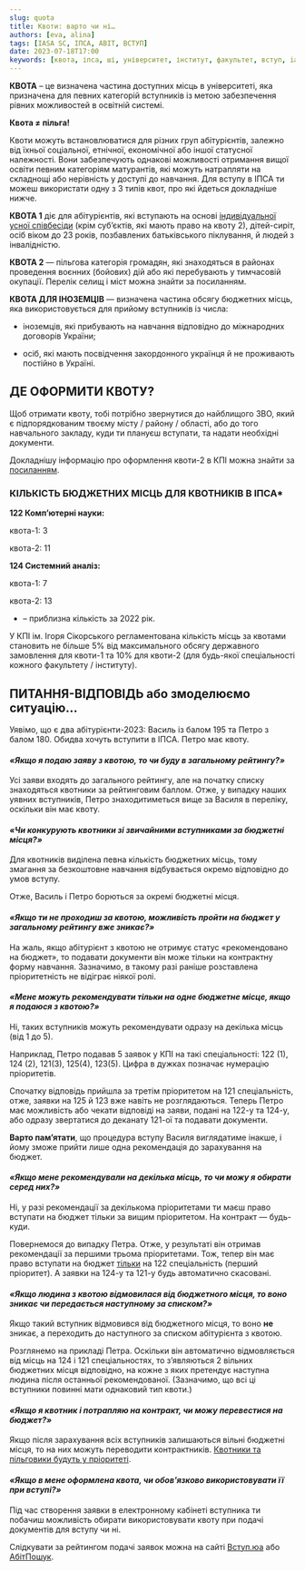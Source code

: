 ```yaml
---
slug: quota
title: Квоти: варто чи ні…
authors: [eva, alina]
tags: [IASA SC, ІПСА, ABIT, ВСТУП]
date: 2023-07-18T17:00
keywords: [квота, іпса, ші, університет, інститут, факультет, вступ, iasa, cathedra, faculty, institute]
---
```


**КВОТА** – це визначена частина доступних місць в університеті, яка призначена для певних категорій вступників із метою забезпечення рівних можливостей в освітній системі.

<!--truncate-->

**Квота ≠ пільга!**

Квоти можуть встановлюватися для різних груп абітурієнтів, залежно від їхньої соціальної, етнічної, економічної або іншої статусної належності. Вони забезпечують однакові можливості отримання вищої освіти певним категоріям матурантів, які можуть натрапляти на складнощі або нерівність у доступі до навчання. Для вступу в ІПСА ти можеш використати одну з 3 типів квот, про які йдеться докладніше нижче.

**КВОТА 1** діє для абітурієнтів, які вступають на основі [індивідуальної усної співбесіди](https://osvita.ua/consultations/bachelor/64887/) (крім суб’єктів, які мають право на квоту 2), дітей-сиріт, осіб віком до 23 років, позбавлених батьківського піклування, й людей з інвалідністю.

**КВОТА 2** — пільгова категорія громадян, які знаходяться в районах проведення воєнних (бойових) дій або які перебувають у тимчасовій окупації. Перелік селищ і міст можна знайти за посиланням.

**КВОТА ДЛЯ ІНОЗЕМЦІВ** — визначена частина обсягу бюджетних місць, яка використовується для прийому вступників із числа:

+ іноземців, які прибувають на навчання відповідно до міжнародних договорів України;

+ осіб, які мають посвідчення закордонного українця й не проживають постійно в Україні.

## ДЕ ОФОРМИТИ КВОТУ?

Щоб отримати квоту, тобі потрібно звернутися до найблищого ЗВО, який є підпорядкованим твоєму місту / району / області, або до того навчального закладу, куди ти плануєш вступати, та надати необхідні документи.

Докладнішу інформацію про оформлення квоти-2 в КПІ можна знайти за [посиланням](https://pk.kpi.ua/ont/).

### КІЛЬКІСТЬ БЮДЖЕТНИХ МІСЦЬ ДЛЯ КВОТНИКІВ В ІПСА*

**122 Комп’ютерні науки:**

квота-1: 3 

квота-2: 11 

**124 Системний аналіз:**

квота-1: 7

квота-2: 13

* – приблизна кількість за 2022 рік.

У КПІ ім. Ігоря Сікорського регламентована кількість місць за квотами становить не більше 5% від максимального обсягу державного замовлення для квоти-1 та 10% для квоти-2 (для будь-якої спеціальності кожного факультету / інституту).


## ПИТАННЯ-ВІДПОВІДЬ або змоделюємо ситуацію… 

Уявімо, що є два абітурієнти-2023: Василь із балом 195 та Петро з балом 180. Обидва хочуть вступити в ІПСА. Петро має квоту. 

#### _«Якщо я подаю заяву з квотою, то чи буду в загальному рейтингу?»_

Усі заяви входять до загального рейтингу, але на початку списку знаходяться квотники за рейтинговим баллом. Отже, у випадку наших уявних вступників, Петро знаходитиметься вище за Василя в переліку, оскільки він має квоту.

#### _«Чи конкурують квотники зі звичайними вступниками за бюджетні місця?»_

Для квотників виділена певна кількість бюджетних місць, тому змагання за безкоштовне навчання відбувається окремо відповідно до умов вступу.

Отже, Василь і Петро борються за окремі бюджетні місця.

#### _«Якщо ти не проходиш за квотою, можливість пройти на бюджет у загальному рейтингу вже зникає?»_

На жаль, якщо абітурієнт з квотою не отримує статус «рекомендовано на бюджет», то подавати документи він може тільки на контрактну форму навчання. Зазначимо, в такому разі раніше розставлена пріоритетність не відіграє ніякої ролі.

#### _«Мене можуть рекомендувати тільки на одне бюджетне місце, якщо я подаюся з квотою?»_

Ні, таких вступників можуть рекомендувати одразу на декілька місць (від 1 до 5). 

Наприклад, Петро подавав 5 заявок у КПІ на такі спеціальності: 122 (1), 124 (2), 121(3), 125(4), 123(5). Цифра в дужках позначає нумерацію пріоритетів.

Спочатку відповідь прийшла за третім пріоритетом на 121 спеціальність, отже, заявки на 125 й 123 вже навіть не розглядаються. Теперь Петро має можливість або чекати відповіді на заяви, подані на 122-у та 124-у, або одразу звертатися до деканату 121-ої та подавати документи.

**Варто пам’ятати**, що процедура вступу Василя виглядатиме інакше, і йому зможе прийти лише одна рекомендація до зарахування на бюджет.

#### _«Якщо мене рекомендували на декілька місць, то чи можу я обирати серед них?»_

Ні, у разі рекомендації за декількома пріоритетами ти маєш право вступати на бюджет тільки за вищим пріоритетом. На контракт — будь-куди.

Повернемося до випадку Петра. Отже, у результаті він отримав рекомендації за першими трьома пріоритетами. Тож, тепер він має право вступати на бюджет <u>тільки</u> на 122 спеціальність (перший пріоритет). А заявки на 124-у та 121-у будь автоматично скасовані. 

#### _«Якщо людина з квотою відмовилася від бюджетного місця, то воно зникає чи передається наступному за списком?»_

Якщо такий вступник відмовився від бюджетного місця, то воно **не** зникає, а переходить до наступного за списком абітурієнта з квотою.

Розглянемо на прикладі Петра. Оскільки він автоматично відмовляється від місць на 124 і 121 спеціальностях, то з’являються 2 вільних бюджетних місця відповідно, на кожне з яких претендує наступна людина після останньої рекомендованої. (Зазначимо, що всі ці вступники повинні мати однаковий тип квоти.) 

#### _«Якщо я квотник і потрапляю на контракт, чи можу перевестися на бюджет?»_

Якщо після зарахування всіх вступників залишаються вільні бюджетні місця, то на них можуть переводити контрактників. <u>Квотники та пільговики будуть у пріоритеті</u>.

#### _«Якщо в мене оформлена квота, чи обов'язково використовувати її при вступі?»_

Під час створення заявки в електронному кабінеті вступника ти побачиш можливість обирати використовувати квоту при подачі документів для вступу чи ні.

Слідкувати за рейтингом подачі заявок можна на сайті [Вступ.юа](https://vstup.osvita.ua/r27/174/) або [АбітПошук](https://abit-poisk.org.ua/rate2023/univer/174).
